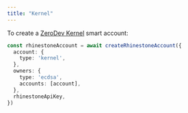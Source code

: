 ```yaml
---
title: "Kernel"
---
```


To create a [ZeroDev Kernel](https://github.com/zerodevapp/kernel) smart account:

```ts {2-4}
const rhinestoneAccount = await createRhinestoneAccount({
  account: {
    type: 'kernel',
  },
  owners: {
    type: 'ecdsa',
    accounts: [account],
  },
  rhinestoneApiKey,
})
```

